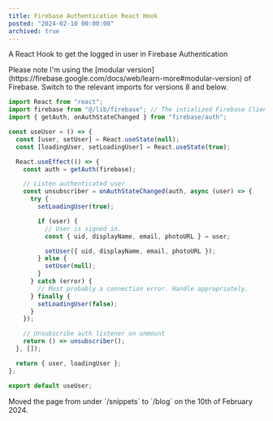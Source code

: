 ```yaml
---
title: Firebase Authentication React Hook
posted: "2024-02-10 00:00:00"
archived: true
---
```


A React Hook to get the logged in user in Firebase Authentication

<Callout type="info">
  Please note I'm using the [modular
  version](https://firebase.google.com/docs/web/learn-more#modular-version) of
  Firebase. Switch to the relevant imports for versions 8 and below.
</Callout>

```javascript
import React from "react";
import firebase from "@/lib/firebase"; // The intialized Firebase Client application
import { getAuth, onAuthStateChanged } from "firebase/auth";

const useUser = () => {
  const [user, setUser] = React.useState(null);
  const [loadingUser, setLoadingUser] = React.useState(true);

  React.useEffect(() => {
    const auth = getAuth(firebase);

    // Listen authenticated user
    const unsubscriber = onAuthStateChanged(auth, async (user) => {
      try {
        setLoadingUser(true);

        if (user) {
          // User is signed in.
          const { uid, displayName, email, photoURL } = user;

          setUser({ uid, displayName, email, photoURL });
        } else {
          setUser(null);
        }
      } catch (error) {
        // Most probably a connection error. Handle appropriately.
      } finally {
        setLoadingUser(false);
      }
    });

    // Unsubscribe auth listener on unmount
    return () => unsubscriber();
  }, []);

  return { user, loadingUser };
};

export default useUser;
```

<Callout>
  Moved the page from under `/snippets` to `/blog` on the 10th of February 2024.
</Callout>

